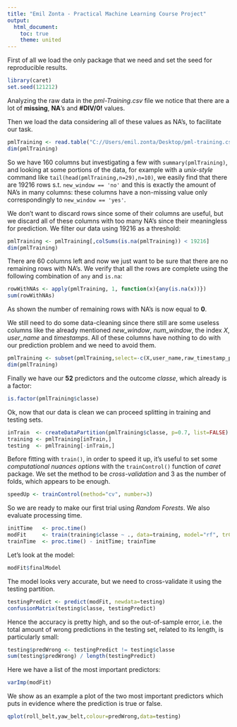 ```yaml
---
title: "Emil Zonta - Practical Machine Learning Course Project"
output:
  html_document:
    toc: true
    theme: united
---
```


First of all we load the only package that we need and set the seed for reproducible results.
```r
library(caret)
set.seed(121212)
```

Analyzing the raw data in the *pml-Training.csv* file we notice that there are a lot of **missing**, **NA**'s and **#DIV/0!** values.

Then we load the data considering all of these values as NA's, to facilitate our task.
```r
pmlTraining <- read.table("C://Users/emil.zonta/Desktop/pml-training.csv", header=TRUE , sep="," , na.strings=c("","#DIV/0!","NA"))
dim(pmlTraining)
```

So we have 160 columns but investigating a few with `summary(pmlTraining)`, and looking at some portions of the data,
for example with a *unix-style* command like `tail(head(pmlTraining,n=29),n=10)`,
we easily find that there are 19216 rows s.t. `new_window == 'no'` and this is exactly the amount of NA's in many columns:
these columns have a non-missing value only correspondingly to `new_window == 'yes'`.

We don't want to discard rows since some of their columns are useful, but we discard all of these columns with too many NA's
since their meaningless for prediction. We filter our data using 19216 as a threshold:
```r
pmlTraining <- pmlTraining[,colSums(is.na(pmlTraining)) < 19216]
dim(pmlTraining)
```

There are 60 columns left and now we just want to be sure that there are no remaining rows with NA's.
We verify that all the rows are complete using the following combination of `any` and `is.na`:
```r
rowWithNAs <- apply(pmlTraining, 1, function(x){any(is.na(x))})
sum(rowWithNAs)
```
As shown the number of remaining rows with NA's is now equal to **0**.

We still need to do some data-cleaning since there still are some useless columns like the already mentioned 
*new_window*, *num_window*, the index *X*, *user_name* and *timestamps*.
All of these columns have nothing to do with our prediction problem and we need to avoid them.
```r
pmlTraining <- subset(pmlTraining,select=-c(X,user_name,raw_timestamp_part_1,raw_timestamp_part_2,cvtd_timestamp,new_window,num_window))
dim(pmlTraining)
```

Finally we have our **52** predictors and the outcome *classe*, which already is a factor:
```r
is.factor(pmlTraining$classe)
```

Ok, now that our data is clean we can proceed splitting in training and testing sets.
```r
inTrain  <- createDataPartition(pmlTraining$classe, p=0.7, list=FALSE)
training <- pmlTraining[inTrain,]
testing  <- pmlTraining[-inTrain,]
```

Before fitting with `train()`, in order to speed it up, it's useful to set some *computational nuances options*
with the `trainControl()` function of *caret* package. 
We set the method to be *cross-validation* and 3 as the number of folds, which appears to be enough.
```r
speedUp <- trainControl(method="cv", number=3)
```

So we are ready to make our first trial using *Random Forests*. We also evaluate processing time.
```r
initTime   <- proc.time()
modFit     <- train(training$classe ~ ., data=training, model="rf", trControl=speedUp)
trainTime  <- proc.time() - initTime; trainTime
```

Let's look at the model:
```r
modFit$finalModel
```

The model looks very accurate, but we need to cross-validate it using the testing partition.
```r
testingPredict <- predict(modFit, newdata=testing)
confusionMatrix(testing$classe, testingPredict)
```

Hence the accuracy is pretty high, and so the out-of-sample error,
i.e. the total amount of wrong predictions in the testing set, related to its length, is particularly small:
```r
testing$predWrong <- testingPredict != testing$classe
sum(testing$predWrong) / length(testingPredict)
```

Here we have a list of the most important predictors:
```r
varImp(modFit)
```

We show as an example a plot of the two most important predictors which puts in evidence where the prediction is true or false.
```r
qplot(roll_belt,yaw_belt,colour=predWrong,data=testing)
```